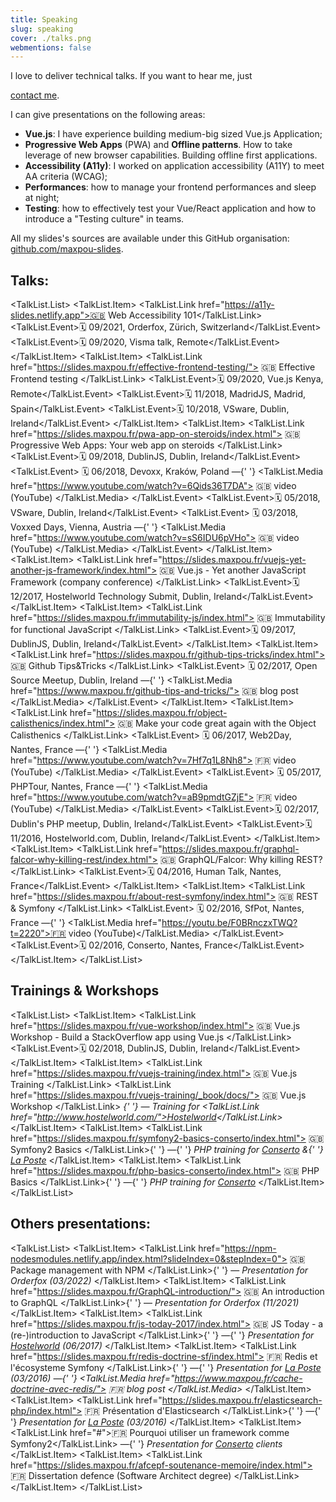 ```yaml
---
title: Speaking
slug: speaking
cover: ./talks.png
webmentions: false
---
```



I love to deliver technical talks. If you want to hear me, just

<a href="mailto:hello@maxpou.fr?subject=Speaking+Inquiry">contact me</a>.

I can give presentations on the following areas:

- **Vue.js**: I have experience building medium-big sized Vue.js Application;
- **Progressive Web Apps** (PWA) and **Offline patterns**. How to take leverage of new browser
  capabilities. Building offline first applications.
- **Accessibility (A11y)**: I worked on application accessibility (A11Y) to meet AA criteria (WCAG);
- **Performances**: how to manage your frontend performances and sleep at night;
- **Testing**: how to effectively test your Vue/React application and how to introduce a "Testing
  culture" in teams.

All my slides's sources are available under this GitHub organisation:
[github.com/maxpou-slides](https://github.com/maxpou-slides).

## Talks:

<TalkList.List>
  <TalkList.Item>
    <TalkList.Link href="https://a11y-slides.netlify.app">🇬🇧 Web Accessibility 101</TalkList.Link>
    <TalkList.Event>🗓 09/2021, Orderfox, Zürich, Switzerland</TalkList.Event>
    <TalkList.Event>🗓 09/2020, Visma talk, Remote</TalkList.Event>
  </TalkList.Item>
  <TalkList.Item>
    <TalkList.Link href="https://slides.maxpou.fr/effective-frontend-testing/">
      🇬🇧 Effective Frontend testing
    </TalkList.Link>
    <TalkList.Event>🗓 09/2020, Vue.js Kenya, Remote</TalkList.Event>
    <TalkList.Event>🗓 11/2018, MadridJS, Madrid, Spain</TalkList.Event>
    <TalkList.Event>🗓 10/2018, VSware, Dublin, Ireland</TalkList.Event>
  </TalkList.Item>
  <TalkList.Item>
    <TalkList.Link href="https://slides.maxpou.fr/pwa-app-on-steroids/index.html">
      🇬🇧 Progressive Web Apps: Your web app on steroids
    </TalkList.Link>
    <TalkList.Event>🗓 09/2018, DublinJS, Dublin, Ireland</TalkList.Event>
    <TalkList.Event>
      🗓 06/2018, Devoxx, Kraków, Poland —{' '}
      <TalkList.Media href="https://www.youtube.com/watch?v=6Qids36T7DA">
        🇬🇧 video (YouTube)
      </TalkList.Media>
    </TalkList.Event>
    <TalkList.Event>🗓 05/2018, VSware, Dublin, Ireland</TalkList.Event>
    <TalkList.Event>
      🗓 03/2018, Voxxed Days, Vienna, Austria —{' '}
      <TalkList.Media href="https://www.youtube.com/watch?v=sS6IDU6pVHo">
        🇬🇧 video (YouTube)
      </TalkList.Media>
    </TalkList.Event>
  </TalkList.Item>
  <TalkList.Item>
    <TalkList.Link href="https://slides.maxpou.fr/vuejs-yet-another-js-framework/index.html">
      🇬🇧 Vue.js - Yet another JavaScript Framework (company conference)
    </TalkList.Link>
    <TalkList.Event>🗓 12/2017, Hostelworld Technology Submit, Dublin, Ireland</TalkList.Event>
  </TalkList.Item>
  <TalkList.Item>
    <TalkList.Link href="https://slides.maxpou.fr/immutability-js/index.html">
      🇬🇧 Immutability for functional JavaScript
    </TalkList.Link>
    <TalkList.Event>🗓 09/2017, DublinJS, Dublin, Ireland</TalkList.Event>
  </TalkList.Item>
  <TalkList.Item>
    <TalkList.Link href="https://slides.maxpou.fr/github-tips-tricks/index.html">
      🇬🇧 Github Tips&amp;Tricks
    </TalkList.Link>
    <TalkList.Event>
      🗓 02/2017, Open Source Meetup, Dublin, Ireland —{' '}
      <TalkList.Media href="https://www.maxpou.fr/github-tips-and-tricks/">
        🇬🇧 blog post
      </TalkList.Media>
    </TalkList.Event>
  </TalkList.Item>
  <TalkList.Item>
    <TalkList.Link href="https://slides.maxpou.fr/object-calisthenics/index.html">
      🇬🇧 Make your code great again with the Object Calisthenics
    </TalkList.Link>
    <TalkList.Event>
      🗓 06/2017, Web2Day, Nantes, France —{' '}
      <TalkList.Media href="https://www.youtube.com/watch?v=7Hf7q1L8Nh8">
        🇫🇷 video (YouTube)
      </TalkList.Media>
    </TalkList.Event>
    <TalkList.Event>
      🗓 05/2017, PHPTour, Nantes, France —{' '}
      <TalkList.Media href="https://www.youtube.com/watch?v=aB9pmdtGZjE">
        🇫🇷 video (YouTube)
      </TalkList.Media>
    </TalkList.Event>
    <TalkList.Event>🗓 02/2017, Dublin's PHP meetup, Dublin, Ireland</TalkList.Event>
    <TalkList.Event>🗓 11/2016, Hostelworld.com, Dublin, Ireland</TalkList.Event>
  </TalkList.Item>
  <TalkList.Item>
    <TalkList.Link href="https://slides.maxpou.fr/graphql-falcor-why-killing-rest/index.html">
      🇬🇧 GraphQL/Falcor: Why killing REST?
    </TalkList.Link>
    <TalkList.Event>🗓 04/2016, Human Talk, Nantes, France</TalkList.Event>
  </TalkList.Item>
  <TalkList.Item>
    <TalkList.Link href="https://slides.maxpou.fr/about-rest-symfony/index.html">
      🇬🇧 REST &amp; Symfony
    </TalkList.Link>
    <TalkList.Event>
      🗓 02/2016, SfPot, Nantes, France —{' '}
      <TalkList.Media href="https://youtu.be/F0BRnczxTWQ?t=2220">🇫🇷 video (YouTube)</TalkList.Media>
    </TalkList.Event>
    <TalkList.Event>🗓 02/2016, Conserto, Nantes, France</TalkList.Event>
  </TalkList.Item>
</TalkList.List>

## Trainings & Workshops

<TalkList.List>
  <TalkList.Item>
    <TalkList.Link href="https://slides.maxpou.fr/vue-workshop/index.html">
      🇬🇧 Vue.js Workshop - Build a StackOverflow app using Vue.js
    </TalkList.Link>
    <TalkList.Event>🗓 02/2018, DublinJS, Dublin, Ireland</TalkList.Event>
  </TalkList.Item>
  <TalkList.Item>
    <TalkList.Link href="https://slides.maxpou.fr/vuejs-training/index.html">
      🇬🇧 Vue.js Training
    </TalkList.Link>
    <TalkList.Link href="https://slides.maxpou.fr/vuejs-training/_book/docs/">
      🇬🇧 Vue.js Workshop
    </TalkList.Link>
    <em>
      {' '}
      — Training for <TalkList.Link href="http://www.hostelworld.com/">Hostelworld</TalkList.Link>
    </em>
  </TalkList.Item>
  <TalkList.Item>
    <TalkList.Link href="https://slides.maxpou.fr/symfony2-basics-conserto/index.html">
      🇬🇧 Symfony2 Basics
    </TalkList.Link>{' '}
    —{' '}
    <em>
      PHP training for <a href="http://www.conserto.pro/">Conserto</a> &amp;{' '}
      <a href="http://www.laposte.fr">La Poste</a>
    </em>
  </TalkList.Item>
  <TalkList.Item>
    <TalkList.Link href="https://slides.maxpou.fr/php-basics-conserto/index.html">
      🇬🇧 PHP Basics
    </TalkList.Link>{' '}
    —{' '}
    <em>
      PHP training for <a href="http://www.conserto.pro/">Conserto</a>
    </em>
  </TalkList.Item>
</TalkList.List>

## Others presentations:

<TalkList.List>
  <TalkList.Item>
    <TalkList.Link href="https://npm-nodesmodules.netlify.app/index.html?slideIndex=0&stepIndex=0">
      🇬🇧 Package management with NPM
    </TalkList.Link>{' '}
    — <em>Presentation for Orderfox (03/2022)</em>
  </TalkList.Item>
  <TalkList.Item>
    <TalkList.Link href="https://slides.maxpou.fr/GraphQL-introduction/">
      🇬🇧 An introduction to GraphQL
    </TalkList.Link>{' '}
    — <em>Presentation for Orderfox (11/2021)</em>
  </TalkList.Item>
  <TalkList.Item>
    <TalkList.Link href="https://slides.maxpou.fr/js-today-2017/index.html">
      🇬🇧 JS Today - a (re-)introduction to JavaScript
    </TalkList.Link>{' '}
    —{' '}
    <em>
      Presentation for <a href="https://www.hostelworld.com/">Hostelworld</a> (06/2017)
    </em>
  </TalkList.Item>
  <TalkList.Item>
    <TalkList.Link href="https://slides.maxpou.fr/redis-doctrine-sf/index.html">
      🇫🇷 Redis et l'écosysteme Symfony
    </TalkList.Link>{' '}
    —{' '}
    <em>
      Presentation for <a href="http://www.laposte.fr">La Poste</a> (03/2016) —{' '}
      <TalkList.Media href="https://www.maxpou.fr/cache-doctrine-avec-redis/">
        🇫🇷 blog post
      </TalkList.Media>
    </em>
  </TalkList.Item>
  <TalkList.Item>
    <TalkList.Link href="https://slides.maxpou.fr/elasticsearch-php/index.html">
      🇫🇷 Présentation d'Elasticsearch
    </TalkList.Link>{' '}
    —{' '}
    <em>
      Presentation for <a href="http://www.laposte.fr">La Poste</a> (03/2016)
    </em>
  </TalkList.Item>
  <TalkList.Item>
    <TalkList.Link href="#">🇫🇷 Pourquoi utiliser un framework comme Symfony2</TalkList.Link> —{' '}
    <em>
      Presentation for <a href="http://www.conserto.pro/">Conserto</a> clients
    </em>
  </TalkList.Item>
  <TalkList.Item>
    <TalkList.Link href="https://slides.maxpou.fr/afcepf-soutenance-memoire/index.html">
      🇫🇷 Dissertation defence (Software Architect degree)
    </TalkList.Link>
  </TalkList.Item>
</TalkList.List>
